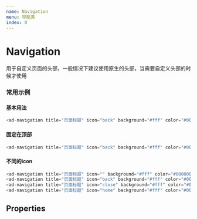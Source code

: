 ```yaml
---
name: Navigation
menu: 导航类
index: 0
---
```


# Navigation

用于自定义页面的头部，一般情况下建议使用原生的头部，当需要自定义头部的时候才使用

### 常用示例

#### 基本用法

```javascript
<ad-navigation title="页面标题" icon="back" background="#fff" color="#000000" />
```

#### 固定在顶部

```javascript
<ad-navigation title="页面标题" icon="back" background="#fff" color="#000000" isFixed />
```

#### 不同的icon

```javascript
<ad-navigation title="页面标题" icon="" background="#fff" color="#000000"  isFixed />
<ad-navigation title="页面标题" icon="back" background="#fff" color="#000000"  isFixed />
<ad-navigation title="页面标题" icon="close" background="#fff" color="#000000"  isFixed />
<ad-navigation title="页面标题" icon="home" background="#fff" color="#000000"  isFixed />
```

## Properties
